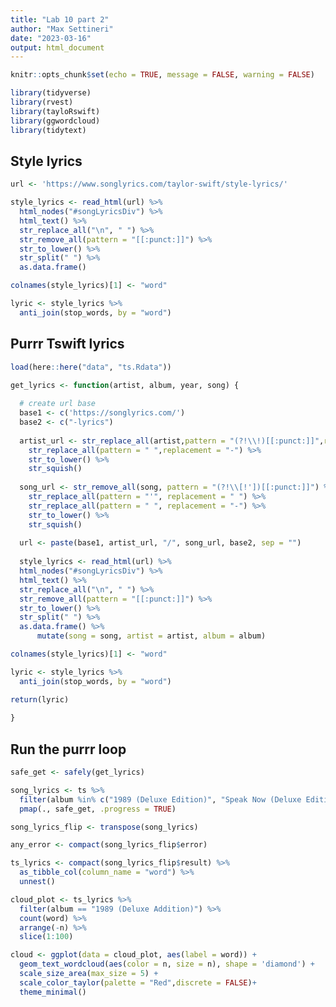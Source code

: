```yaml
---
title: "Lab 10 part 2"
author: "Max Settineri"
date: "2023-03-16"
output: html_document
---
```


```r
knitr::opts_chunk$set(echo = TRUE, message = FALSE, warning = FALSE)

library(tidyverse)
library(rvest)
library(tayloRswift)
library(ggwordcloud)
library(tidytext)
```

## Style lyrics
```r
url <- 'https://www.songlyrics.com/taylor-swift/style-lyrics/'

style_lyrics <- read_html(url) %>% 
  html_nodes("#songLyricsDiv") %>% 
  html_text() %>% 
  str_replace_all("\n", " ") %>% 
  str_remove_all(pattern = "[[:punct:]]") %>% 
  str_to_lower() %>% 
  str_split(" ") %>% 
  as.data.frame()

colnames(style_lyrics)[1] <- "word"

lyric <- style_lyrics %>% 
  anti_join(stop_words, by = "word")
```

## Purrr Tswift lyrics

```r
load(here::here("data", "ts.Rdata")) 
```

```r
get_lyrics <- function(artist, album, year, song) {
  
  # create url base
  base1 <- c('https://songlyrics.com/')
  base2 <- c("-lyrics")
  
  artist_url <- str_replace_all(artist,pattern = "(?!\\!)[[:punct:]]",replacement = " ") %>% 
    str_replace_all(pattern = " ",replacement = "-") %>%
    str_to_lower() %>% 
    str_squish()
  
  song_url <- str_remove_all(song, pattern = "(?!\\[!'])[[:punct:]]") %>% 
    str_replace_all(pattern = "'", replacement = " ") %>% 
    str_replace_all(pattern = " ", replacement = "-") %>% 
    str_to_lower() %>% 
    str_squish()
  
  url <- paste(base1, artist_url, "/", song_url, base2, sep = "") 
  
  style_lyrics <- read_html(url) %>% 
  html_nodes("#songLyricsDiv") %>% 
  html_text() %>% 
  str_replace_all("\n", " ") %>% 
  str_remove_all(pattern = "[[:punct:]]") %>% 
  str_to_lower() %>% 
  str_split(" ") %>% 
  as.data.frame() %>% 
      mutate(song = song, artist = artist, album = album) 

colnames(style_lyrics)[1] <- "word"

lyric <- style_lyrics %>% 
  anti_join(stop_words, by = "word")

return(lyric)
  
}
```

## Run the purrr loop

```r
safe_get <- safely(get_lyrics)

song_lyrics <- ts %>% 
  filter(album %in% c("1989 (Deluxe Edition)", "Speak Now (Deluxe Edition)" )) %>% 
  pmap(., safe_get, .progress = TRUE) 

song_lyrics_flip <- transpose(song_lyrics)

any_error <- compact(song_lyrics_flip$error)

ts_lyrics <- compact(song_lyrics_flip$result) %>% 
  as_tibble_col(column_name = "word") %>% 
  unnest()
```

```r
cloud_plot <- ts_lyrics %>% 
  filter(album == "1989 (Deluxe Addition)") %>% 
  count(word) %>% 
  arrange(-n) %>% 
  slice(1:100)

cloud <- ggplot(data = cloud_plot, aes(label = word)) +
  geom_text_wordcloud(aes(color = n, size = n), shape = 'diamond') +
  scale_size_area(max_size = 5) +
  scale_color_taylor(palette = "Red",discrete = FALSE)+
  theme_minimal()
```

